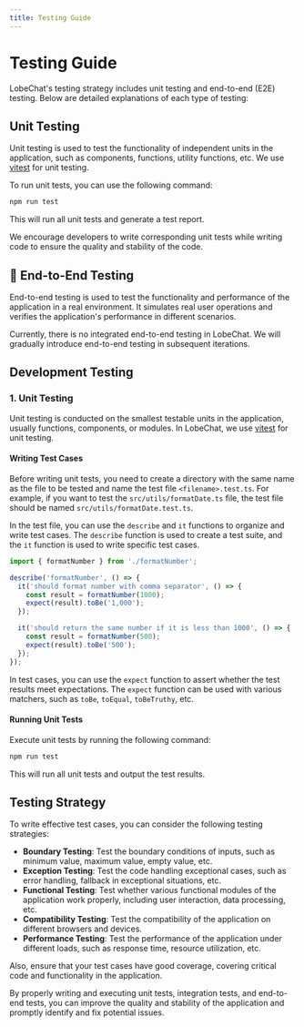 ```yaml
---
title: Testing Guide
---
```


# Testing Guide

LobeChat's testing strategy includes unit testing and end-to-end (E2E) testing. Below are detailed explanations of each type of testing:

## Unit Testing

Unit testing is used to test the functionality of independent units in the application, such as components, functions, utility functions, etc. We use [vitest][vitest-url] for unit testing.

To run unit tests, you can use the following command:

```bash
npm run test
```

This will run all unit tests and generate a test report.

We encourage developers to write corresponding unit tests while writing code to ensure the quality and stability of the code.

## 🚧 End-to-End Testing

End-to-end testing is used to test the functionality and performance of the application in a real environment. It simulates real user operations and verifies the application's performance in different scenarios.

Currently, there is no integrated end-to-end testing in LobeChat. We will gradually introduce end-to-end testing in subsequent iterations.

## Development Testing

### 1. Unit Testing

Unit testing is conducted on the smallest testable units in the application, usually functions, components, or modules. In LobeChat, we use [vitest][vitest-url] for unit testing.

#### Writing Test Cases

Before writing unit tests, you need to create a directory with the same name as the file to be tested and name the test file `<filename>.test.ts`. For example, if you want to test the `src/utils/formatDate.ts` file, the test file should be named `src/utils/formatDate.test.ts`.

In the test file, you can use the `describe` and `it` functions to organize and write test cases. The `describe` function is used to create a test suite, and the `it` function is used to write specific test cases.

```ts
import { formatNumber } from './formatNumber';

describe('formatNumber', () => {
  it('should format number with comma separator', () => {
    const result = formatNumber(1000);
    expect(result).toBe('1,000');
  });

  it('should return the same number if it is less than 1000', () => {
    const result = formatNumber(500);
    expect(result).toBe('500');
  });
});
```

In test cases, you can use the `expect` function to assert whether the test results meet expectations. The `expect` function can be used with various matchers, such as `toBe`, `toEqual`, `toBeTruthy`, etc.

#### Running Unit Tests

Execute unit tests by running the following command:

```bash
npm run test
```

This will run all unit tests and output the test results.

## Testing Strategy

To write effective test cases, you can consider the following testing strategies:

- **Boundary Testing**: Test the boundary conditions of inputs, such as minimum value, maximum value, empty value, etc.
- **Exception Testing**: Test the code handling exceptional cases, such as error handling, fallback in exceptional situations, etc.
- **Functional Testing**: Test whether various functional modules of the application work properly, including user interaction, data processing, etc.
- **Compatibility Testing**: Test the compatibility of the application on different browsers and devices.
- **Performance Testing**: Test the performance of the application under different loads, such as response time, resource utilization, etc.

Also, ensure that your test cases have good coverage, covering critical code and functionality in the application.

By properly writing and executing unit tests, integration tests, and end-to-end tests, you can improve the quality and stability of the application and promptly identify and fix potential issues.

[vitest-url]: https://vitest.dev/
